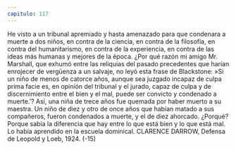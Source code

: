 ```yaml
---
capitulo: 117
---
```


He visto a un tribunal apremiado y hasta amenazado para que condenara a
muerte a dos niños, en contra de la ciencia, en contra de la filosofía, en contra del
humanitarismo, en contra de la experiencia, en contra de las ideas más humanas
y mejores de la época. ¿Por qué razón mi amigo Mr. Marshall, que exhumó entre
las reliquias del pasado precedentes que harían enrojecer de vergüenza a un
salvaje, no leyó esta frase de Blackstone:
»Si un niño de menos de catorce años, aunque sea juzgado incapaz de culpa
prima facie es, en opinión del tribunal y el jurado, capaz de culpa y de
discernimiento entre el bien y el mal, puede ser convicto y condenado a muerte.’?
Así, una niña de trece años fue quemada por haber muerto a su maestra.
Un niño de diez y otro de once años que habían matado a sus compañeros,
fueron condenados a muerte, y el de diez ahorcado. ¿Porqué?
Porque sabía la diferencia que hay entre lo que está bien y lo que está mal. Lo
había aprendido en la escuela dominical.
CLARENCE DARROW, Defensa de Leopold y Loeb, 1924.
(-15)
